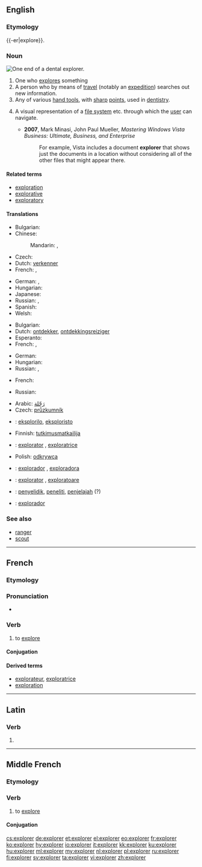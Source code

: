 ==English==
{{wikipedia|dab=explorer (disambiguation)|explorer}}
{{wikipedia}}

===Etymology===
{{-er|explore}}.

===Noun===
[[File:Dentalexplorer01croppedfiltered.jpg|thumb|upright|One end of a dental explorer.]]
{{en-noun}}

# One who [[explore]]s something
# A person who by means of [[travel]] (notably an [[expedition]]) searches out new information.
# Any of various [[hand tool]]s, with [[sharp]] [[point]]s, used in [[dentistry]].
# {{computing|graphical user interface}} A visual representation of a [[file system]] etc. through which the [[user]] can navigate.
#* '''2007''', Mark Minasi, John Paul Mueller, ''Mastering Windows Vista Business: Ultimate, Business, and Enterprise''
#*: For example, Vista includes a document '''explorer''' that shows just the documents in a location without considering all of the other files that might appear there.

====Related terms====
* [[exploration]]
* [[explorative]]
* [[exploratory]]

====Translations====
{{trans-top|person who explores}}
* Bulgarian: {{t|bg|изследовател|m|tr=izslédovatel|sc=Cyrl}}
* Chinese:
*: Mandarin: {{t|zh|探險者|sc=Hani}}, {{t|zh|探险者|tr=tànxiǎnzhě|sc=Hani}}
* Czech: {{t-|cs|průzkumník|m}}
* Dutch: [[verkenner]] {{m}}
* French: {{t+|fr|explorateur|m}}, {{t+|fr|exploratrice|f}}
{{trans-mid}}
* German: {{t|de|Forscher|m}}, {{t|de|Forscherin|f}}
* Hungarian: {{t|hu|felfedező}}
* Japanese: {{t|ja|探検家|tr=たんけんか, tankenka|sc=Jpan}}
* Russian: {{t|ru|исследователь|m|tr=isslédovatelʹ|sc=Cyrl}}, {{t|ru|исследовательница|f|tr=isslédovatelʹnica|sc=Cyrl}}
* Spanish: {{t+|es|explorador|m}}
* Welsh: {{t-|cy|exploraste|f|xs=Welsh}}
{{trans-bottom}}

{{trans-top|person who by expedition seeks new information}}
* Bulgarian: {{t|bg|изследовател|m|tr=izslédovatel|sc=Cyrl}}
* Dutch: [[ontdekker]], [[ontdekkingsreiziger]] {{m}}
* Esperanto: {{t-|eo|esploristo|xs=Esperanto}}
* French: {{t+|fr|explorateur|m}}, {{t+|fr|exploratrice|f}}
{{trans-mid}}
* German: {{t|de|Entdecker|m}}
* Hungarian: {{t|hu|felfedező}}
* Russian: {{t|ru|исследователь|m|tr=isslédovatelʹ|sc=Cyrl}}, {{t|ru|исследовательница|f|tr=isslédovatelʹnica|sc=Cyrl}}
{{trans-bottom}}

{{trans-top|any of various tools in dentistry}}
* French: {{t|fr|sonde|f}}
{{trans-mid}}
* Russian: {{qualifier|зубной}} {{t|ru|зонд|m|tr=zond|sc=Cyrl}}
{{trans-bottom}}

{{checktrans-top}}
* Arabic: [[رَحّلة]]
* Czech: [[průzkumník]] {{m}}
* {{ttbc|eo}}: [[eksplorilo]], [[eksploristo]]
* Finnish: [[tutkimusmatkailija]]
* {{ttbc|ia}}: [[explorator]] {{m}}, [[exploratrice]] {{f}}
{{trans-mid}}
* Polish: [[odkrywca]] {{m}}
* {{ttbc|pt}}: [[explorador]] {{m}}, [[exploradora]] {{f}}
* {{ttbc|ro}}: [[explorator]] {{m}}, [[exploratoare]] {{f}}
* {{ttbc|id}}: [[selidik|penyelidik]], [[teliti|peneliti]], [[jelajah|penjelajah]] (?)
* {{ttbc|es}}: [[explorador]]
{{trans-bottom}}

===See also===
* [[ranger]]
* [[scout]]

----

==French==

===Etymology===
{{etyl|la|fr}} {{term|exploro|explōrō|lang=la}}

===Pronunciation===
* {{audio|Fr-explorer.ogg|Audio}}

===Verb===
{{fr-verb}}

# to [[explore]]

====Conjugation====
{{fr-conj-er|explor|avoir}}

====Derived terms====
* [[explorateur]], [[exploratrice]]
* [[exploration#French|exploration]]

----

==Latin==

===Verb===
{{la-verb-form|explōrer}}

# {{conjugation of|exploro|explōrō|1|s|pres|pass|sub|lang=la}}

----

==Middle French==

===Etymology===
{{etyl|la|frm}} {{term|exploro|explōrō|lang=la}}

===Verb===
{{head|frm|verb}}

# to [[explore]]

====Conjugation====
{{frm-conj-er|explor}}

[[cs:explorer]]
[[de:explorer]]
[[et:explorer]]
[[el:explorer]]
[[eo:explorer]]
[[fr:explorer]]
[[ko:explorer]]
[[hy:explorer]]
[[io:explorer]]
[[it:explorer]]
[[kk:explorer]]
[[ku:explorer]]
[[hu:explorer]]
[[ml:explorer]]
[[my:explorer]]
[[nl:explorer]]
[[pl:explorer]]
[[ru:explorer]]
[[fi:explorer]]
[[sv:explorer]]
[[ta:explorer]]
[[vi:explorer]]
[[zh:explorer]]